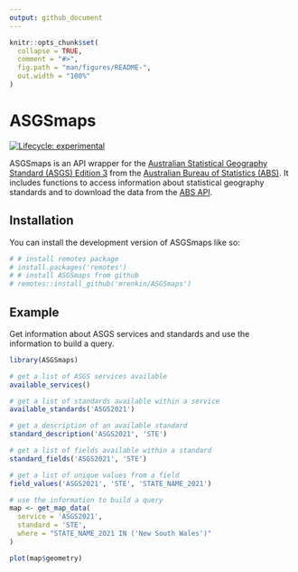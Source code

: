 ```yaml
---
output: github_document
---
```


<!-- README.md is generated from README.Rmd. Please edit that file -->

```r
knitr::opts_chunk$set(
  collapse = TRUE,
  comment = "#>",
  fig.path = "man/figures/README-",
  out.width = "100%"
)
```

# ASGSmaps

<!-- badges: start -->
[![Lifecycle: experimental](https://img.shields.io/badge/lifecycle-experimental-orange.svg)](https://lifecycle.r-lib.org/articles/stages.html#experimental)
<!-- badges: end -->

ASGSmaps is an API wrapper for the [Australian Statistical Geography Standard (ASGS) Edition 3](https://www.abs.gov.au/statistics/standards/australian-statistical-geography-standard-asgs-edition-3/jul2021-jun2026) from the [Australian Bureau of Statistics (ABS)](https://www.abs.gov.au/). It includes functions to access information about statistical geography standards and to download the data from the [ABS API](https://www.abs.gov.au/statistics/standards/australian-statistical-geography-standard-asgs-edition-3/jul2021-jun2026/access-and-downloads/data-services-and-apis).

## Installation

You can install the development version of ASGSmaps like so:

``` r
# # install remotes package
# install.packages('remotes')
# # install ASGSmaps from github
# remotes::install_github('mrenkin/ASGSmaps')

```



## Example

Get information about ASGS services and standards and use the information to build a query.

```r
library(ASGSmaps)

# get a list of ASGS services available
available_services()

# get a list of standards available within a service
available_standards('ASGS2021')

# get a description of an available standard
standard_description('ASGS2021', 'STE')

# get a list of fields available within a standard
standard_fields('ASGS2021', 'STE')

# get a list of unique values from a field
field_values('ASGS2021', 'STE', 'STATE_NAME_2021')

# use the information to build a query
map <- get_map_data(
  service = 'ASGS2021',
  standard = 'STE',
  where = "STATE_NAME_2021 IN ('New South Wales')"
)

plot(map$geometry)

```

